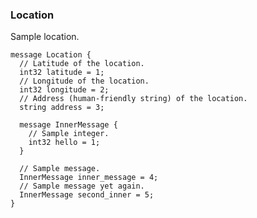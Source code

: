 <Definition>

<DefinitionHeader name="message">

### Location

</DefinitionHeader>

Sample location.

```protosaurus--location.v1.Location
message Location {
  // Latitude of the location.
  int32 latitude = 1;
  // Longitude of the location.
  int32 longitude = 2;
  // Address (human-friendly string) of the location.
  string address = 3;

  message InnerMessage {
    // Sample integer.
    int32 hello = 1;
  }

  // Sample message.
  InnerMessage inner_message = 4;
  // Sample message yet again.
  InnerMessage second_inner = 5;
}
```

</Definition>
